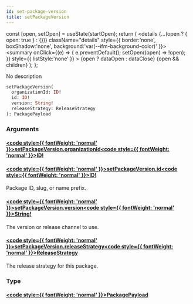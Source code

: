 ```yaml
---
id: set-package-version
title: setPackageVersion
---
```









  const [open, setOpen] = useState(startOpen);
  return (
    <details {...(open ? { open: true } : {})} className="details" style={{ border:'none', boxShadow:'none', background:'var(--ifm-background-color)' }}>
      <summary
        onClick={(e) => {
          e.preventDefault();
          setOpen((open) => !open);
        }}
        style={{ listStyle:'none' }}
      >
      {open ? dataOpen : dataClose}
      </summary>
      {open && children}
    </details>
  );
};








No description


```graphql
setPackageVersion(
  organizationId: ID!
  id: ID!
  version: String!
  releaseStrategy: ReleaseStrategy
): PackagePayload
```




### Arguments

#### [<code style={{ fontWeight: 'normal' }}>setPackageVersion.<b>organizationId</b></code>](#)<Bullet />[<code style={{ fontWeight: 'normal' }}><b>ID!</b></code>](/swapi/types/scalars/id.mdx) <Badge class="badge badge--secondary badge--non_null" text="non-null"/> <Badge class="badge badge--secondary " text="scalar"/> 



#### [<code style={{ fontWeight: 'normal' }}>setPackageVersion.<b>id</b></code>](#)<Bullet />[<code style={{ fontWeight: 'normal' }}><b>ID!</b></code>](/swapi/types/scalars/id.mdx) <Badge class="badge badge--secondary badge--non_null" text="non-null"/> <Badge class="badge badge--secondary " text="scalar"/> 
Package ID, slug, or name prefix.


#### [<code style={{ fontWeight: 'normal' }}>setPackageVersion.<b>version</b></code>](#)<Bullet />[<code style={{ fontWeight: 'normal' }}><b>String!</b></code>](/swapi/types/scalars/string.mdx) <Badge class="badge badge--secondary badge--non_null" text="non-null"/> <Badge class="badge badge--secondary " text="scalar"/> 
The version or release channel to use.


#### [<code style={{ fontWeight: 'normal' }}>setPackageVersion.<b>releaseStrategy</b></code>](#)<Bullet />[<code style={{ fontWeight: 'normal' }}><b>ReleaseStrategy</b></code>](/swapi/types/enums/release-strategy.mdx) <Badge class="badge badge--secondary " text="enum"/> 
The release strategy for this package.


### Type

#### [<code style={{ fontWeight: 'normal' }}><b>PackagePayload</b></code>](/swapi/types/objects/package-payload.mdx) <Badge class="badge badge--secondary " text="object"/>